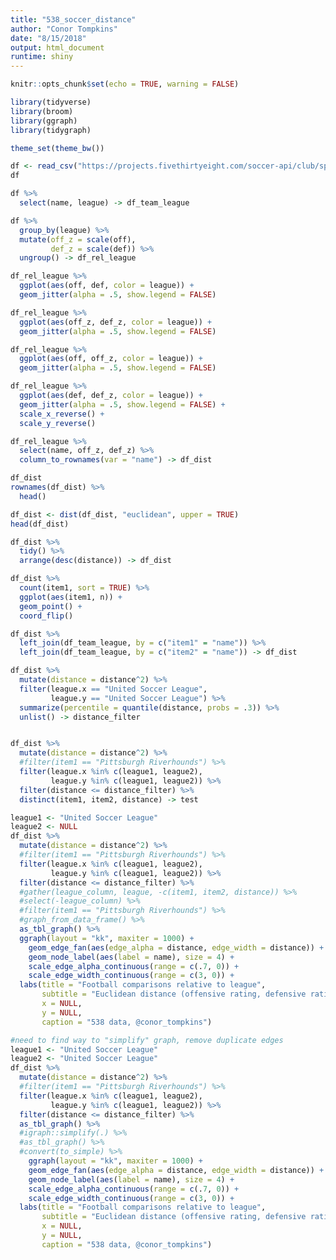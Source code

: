 ```yaml
---
title: "538_soccer_distance"
author: "Conor Tompkins"
date: "8/15/2018"
output: html_document
runtime: shiny
---
```


```r
knitr::opts_chunk$set(echo = TRUE, warning = FALSE)
```

```r
library(tidyverse)
library(broom)
library(ggraph)
library(tidygraph)

theme_set(theme_bw())

df <- read_csv("https://projects.fivethirtyeight.com/soccer-api/club/spi_global_rankings.csv", progress = FALSE)
df

df %>% 
  select(name, league) -> df_team_league
```

```r
df %>% 
  group_by(league) %>% 
  mutate(off_z = scale(off),
         def_z = scale(def)) %>% 
  ungroup() -> df_rel_league
```

```r
df_rel_league %>% 
  ggplot(aes(off, def, color = league)) +
  geom_jitter(alpha = .5, show.legend = FALSE)
```


```r
df_rel_league %>% 
  ggplot(aes(off_z, def_z, color = league)) +
  geom_jitter(alpha = .5, show.legend = FALSE)
```

```r
df_rel_league %>% 
  ggplot(aes(off, off_z, color = league)) +
  geom_jitter(alpha = .5, show.legend = FALSE)
```

```r
df_rel_league %>% 
  ggplot(aes(def, def_z, color = league)) +
  geom_jitter(alpha = .5, show.legend = FALSE) +
  scale_x_reverse() +
  scale_y_reverse()
```

```r
df_rel_league %>% 
  select(name, off_z, def_z) %>% 
  column_to_rownames(var = "name") -> df_dist

df_dist
rownames(df_dist) %>% 
  head()

df_dist <- dist(df_dist, "euclidean", upper = TRUE)
head(df_dist)

df_dist %>% 
  tidy() %>% 
  arrange(desc(distance)) -> df_dist

df_dist %>% 
  count(item1, sort = TRUE) %>% 
  ggplot(aes(item1, n)) +
  geom_point() +
  coord_flip()
```
```r
df_dist %>% 
  left_join(df_team_league, by = c("item1" = "name")) %>% 
  left_join(df_team_league, by = c("item2" = "name")) -> df_dist
```

```r
df_dist %>% 
  mutate(distance = distance^2) %>% 
  filter(league.x == "United Soccer League",
         league.y == "United Soccer League") %>% 
  summarize(percentile = quantile(distance, probs = .3)) %>% 
  unlist() -> distance_filter


df_dist %>% 
  mutate(distance = distance^2) %>% 
  #filter(item1 == "Pittsburgh Riverhounds") %>% 
  filter(league.x %in% c(league1, league2),
         league.y %in% c(league1, league2)) %>% 
  filter(distance <= distance_filter) %>% 
  distinct(item1, item2, distance) -> test

```

```r
league1 <- "United Soccer League"
league2 <- NULL
df_dist %>% 
  mutate(distance = distance^2) %>% 
  #filter(item1 == "Pittsburgh Riverhounds") %>% 
  filter(league.x %in% c(league1, league2),
         league.y %in% c(league1, league2)) %>% 
  filter(distance <= distance_filter) %>%
  #gather(league_column, league, -c(item1, item2, distance)) %>% 
  #select(-league_column) %>% 
  #filter(item1 == "Pittsburgh Riverhounds") %>%
  #graph_from_data_frame() %>% 
  as_tbl_graph() %>% 
  ggraph(layout = "kk", maxiter = 1000) +
    geom_edge_fan(aes(edge_alpha = distance, edge_width = distance)) + 
    geom_node_label(aes(label = name), size = 4) +
    scale_edge_alpha_continuous(range = c(.7, 0)) +
    scale_edge_width_continuous(range = c(3, 0)) +
  labs(title = "Football comparisons relative to league",
       subtitle = "Euclidean distance (offensive rating, defensive rating)^2",
       x = NULL,
       y = NULL,
       caption = "538 data, @conor_tompkins")
```

```r
#need to find way to "simplify" graph, remove duplicate edges
league1 <- "United Soccer League"
league2 <- "United Soccer League"
df_dist %>% 
  mutate(distance = distance^2) %>% 
  #filter(item1 == "Pittsburgh Riverhounds") %>% 
  filter(league.x %in% c(league1, league2),
         league.y %in% c(league1, league2)) %>% 
  filter(distance <= distance_filter) %>%
  as_tbl_graph() %>% 
  #igraph::simplify(.) %>%
  #as_tbl_graph() %>% 
  #convert(to_simple) %>% 
    ggraph(layout = "kk", maxiter = 1000) +
    geom_edge_fan(aes(edge_alpha = distance, edge_width = distance)) + 
    geom_node_label(aes(label = name), size = 4) +
    scale_edge_alpha_continuous(range = c(.7, 0)) +
    scale_edge_width_continuous(range = c(3, 0)) +
  labs(title = "Football comparisons relative to league",
       subtitle = "Euclidean distance (offensive rating, defensive rating)^2",
       x = NULL,
       y = NULL,
       caption = "538 data, @conor_tompkins")



```

